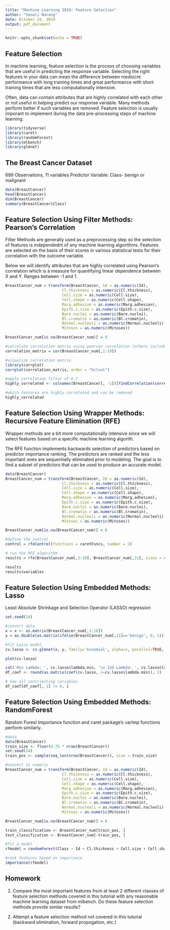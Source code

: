 ```yaml
---
title: "Machine Learning 2019: Feature Selection"
author: "Sonali Narang"
date: October 24, 2019
output: pdf_document
---
```


```r
knitr::opts_chunk$set(echo = TRUE)
```

## Feature Selection 

In machine learning, feature selection is the process of choosing variables that are useful in predicting the response variable. Selecting the right features in your data can mean the difference between mediocre performance with long training times and great performance with short training times that are less computationally intensive. 

Often, data can contain attributes that are highly correlated with each other or not useful in helping predict our response variable. Many methods perform better if such variables are removed. Feature selection is usually imporant to implement during the data pre-processing steps of machine learning. 


```r
library(tidyverse)
library(caret)
library(randomForest)
library(mlbench)
library(glmnet)
```

## The Breast Cancer Dataset
699 Observations, 11 variables
Predictor Variable: Class- benign or malignant 

```r
data(BreastCancer)
head(BreastCancer)
dim(BreastCancer)
summary(BreastCancer$Class)
```

## Feature Selection Using Filter Methods: Pearson's Correlation 

Filter Methods are generally used as a preprocessing step so the selection of features is independednt of any machine learning algorithms. Features are selected on the basis of their scores in various statistical tests for their correlation with the outcome variable. 

Below we will identify attributes that are highly correlated using Pearson's correlation which is a measure for quantifying linear dependence between X and Y. Ranges between -1 and 1. 

```r
BreastCancer_num = transform(BreastCancer, Id = as.numeric(Id), 
                         Cl.thickness = as.numeric(Cl.thickness),
                         Cell.size = as.numeric(Cell.size),
                         Cell.shape = as.numeric(Cell.shape), 
                         Marg.adhesion = as.numeric(Marg.adhesion),
                         Epith.c.size = as.numeric(Epith.c.size),
                         Bare.nuclei = as.numeric(Bare.nuclei), 
                         Bl.cromatin = as.numeric(Bl.cromatin), 
                         Normal.nucleoli = as.numeric(Normal.nucleoli),
                         Mitoses = as.numeric(Mitoses))

BreastCancer_num[is.na(BreastCancer_num)] = 0

#calculate correlation matrix using pearson correlation (others include spearman and kendall)
correlation_matrix = cor(BreastCancer_num[,1:10])

#visualize correlation matrix
library(corrplot)
corrplot(correlation_matrix, order = "hclust")

#apply correlation filter of 0.7
highly_correlated <- colnames(BreastCancer[, -1])[findCorrelation(correlation_matrix, cutoff = 0.7, verbose = TRUE)]

#which features are highly correlated and can be removed
highly_correlated
```
## Feature Selection Using Wrapper Methods: Recursive Feature Elimination (RFE)

Wrapper methods are a bit more computationally intensive since we will select features based on a specific machine learning algorith. 

The RFE function implements backwards selection of predictors based on predictor importance ranking. The predictors are ranked and the less important ones are sequentially eliminated prior to modeling. The goal is to find a subset of predictors that can be used to produce an accurate model.

```r
data(BreastCancer)
BreastCancer_num = transform(BreastCancer, Id = as.numeric(Id), 
                         Cl.thickness = as.numeric(Cl.thickness),
                         Cell.size = as.numeric(Cell.size),
                         Cell.shape = as.numeric(Cell.shape), 
                         Marg.adhesion = as.numeric(Marg.adhesion),
                         Epith.c.size = as.numeric(Epith.c.size),
                         Bare.nuclei = as.numeric(Bare.nuclei), 
                         Bl.cromatin = as.numeric(Bl.cromatin), 
                         Normal.nucleoli = as.numeric(Normal.nucleoli),
                         Mitoses = as.numeric(Mitoses))

BreastCancer_num[is.na(BreastCancer_num)] = 0

#define the control 
control = rfeControl(functions = caretFuncs, number = 2)

# run the RFE algorithm
results = rfe(BreastCancer_num[,1:10], BreastCancer_num[,11], sizes = c(2,5,9), rfeControl = control, method = "svmRadial")

results
results$variables
```

## Feature Selection Using Embedded Methods: Lasso

Least Absolute Shrinkage and Selection Operator (LASSO) regression


```r
set.seed(24)

#convert data
x = x <- as.matrix(BreastCancer_num[,1:10])
y = as.double(as.matrix(ifelse(BreastCancer_num[,11]=='benign', 0, 1))) 

#fit Lasso model 
cv.lasso <- cv.glmnet(x, y, family='binomial', alpha=1, parallel=TRUE, standardize=TRUE, type.measure='auc')

plot(cv.lasso)

cat('Min Lambda: ', cv.lasso$lambda.min, '\n 1Sd Lambda: ', cv.lasso$lambda.1se)
df_coef <- round(as.matrix(coef(cv.lasso, s=cv.lasso$lambda.min)), 2)

# See all contributing variables
df_coef[df_coef[, 1] != 0, ]
```

## Feature Selection Using Embedded Methods: RandomForest
Random Forest Importance function and caret package's varImp functions perform similarly.

```r
#data
data(BreastCancer)
train_size <- floor(0.75 * nrow(BreastCancer))
set.seed(24)
train_pos <- sample(seq_len(nrow(BreastCancer)), size = train_size)

#convert to numeric
BreastCancer_num = transform(BreastCancer, Id = as.numeric(Id), 
                         Cl.thickness = as.numeric(Cl.thickness),
                         Cell.size = as.numeric(Cell.size),
                         Cell.shape = as.numeric(Cell.shape), 
                         Marg.adhesion = as.numeric(Marg.adhesion),
                         Epith.c.size = as.numeric(Epith.c.size),
                         Bare.nuclei = as.numeric(Bare.nuclei), 
                         Bl.cromatin = as.numeric(Bl.cromatin), 
                         Normal.nucleoli = as.numeric(Normal.nucleoli),
                         Mitoses = as.numeric(Mitoses))

BreastCancer_num[is.na(BreastCancer_num)] = 0

train_classification <- BreastCancer_num[train_pos, ]
test_classification <- BreastCancer_num[-train_pos, ]

#fit a model
rfmodel = randomForest(Class ~ Id + Cl.thickness + Cell.size + Cell.shape + Marg.adhesion + Epith.c.size + Bare.nuclei + Bl.cromatin + Normal.nucleoli +  Mitoses, data=train_classification,  importance = TRUE, oob.times = 15, confusion = TRUE)

#rank features based on importance 
importance(rfmodel)

```



## Homework

1. Compare the most important features from at least 2 different classes of feature selection methods covered in this tutorial with any reasonable machine learning dataset from mlbench. Do these feature selection methods provide similar results? 

2. Attempt a feature selection method not covered in this tutorial (backward elimination, forward propogation, etc.)


